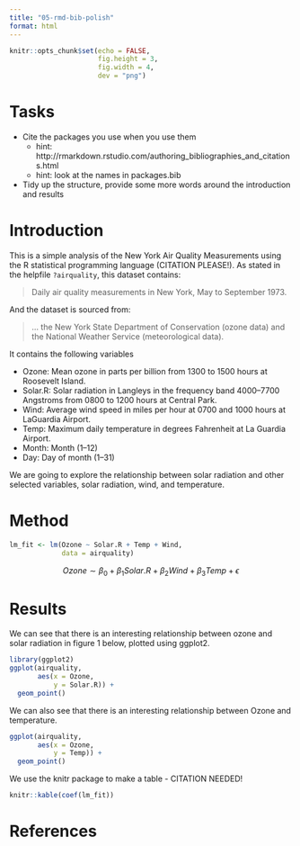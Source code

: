 ```yaml
---
title: "05-rmd-bib-polish"
format: html
---
```


```r

knitr::opts_chunk$set(echo = FALSE,
                      fig.height = 3,
                      fig.width = 4,
                      dev = "png")
```


# Tasks

- Cite the packages you use when you use them
  - hint: http://rmarkdown.rstudio.com/authoring_bibliographies_and_citations.html
  - hint: look at the names in packages.bib
- Tidy up the structure, provide some more words around the introduction and results

# Introduction

This is a simple analysis of the New York Air Quality Measurements using the R statistical programming language (CITATION PLEASE!). As stated in the helpfile `?airquality`, this dataset contains:

> Daily air quality measurements in New York, May to September 1973.

And the dataset is sourced from:

> ... the New York State Department of Conservation (ozone data) and the National Weather Service (meteorological data).

It contains the following variables

- Ozone: Mean ozone in parts per billion from 1300 to 1500 hours at Roosevelt Island.
- Solar.R: Solar radiation in Langleys in the frequency band 4000–7700 Angstroms from 0800 to 1200 hours at Central Park.
- Wind: Average wind speed in miles per hour at 0700 and 1000 hours at LaGuardia Airport.
- Temp: Maximum daily temperature in degrees Fahrenheit at La Guardia Airport.
- Month: Month (1--12)
- Day: Day of month (1--31)

We are going to explore the relationship between solar radiation and other selected variables, solar radiation, wind, and temperature.

# Method

```r

lm_fit <- lm(Ozone ~ Solar.R + Temp + Wind, 
             data = airquality)

```

$$
Ozone \sim \beta_0 + \beta_1Solar.R + \beta_2 Wind + \beta_3Temp + \epsilon
$$

# Results

We can see that there is an interesting relationship between ozone and solar radiation in figure 1 below, plotted using ggplot2.

```r
library(ggplot2)
ggplot(airquality,
       aes(x = Ozone,
           y = Solar.R)) + 
  geom_point()

```

We can also see that there is an interesting relationship between Ozone and temperature.

```r

ggplot(airquality,
       aes(x = Ozone,
           y = Temp)) + 
  geom_point()

```

We use the knitr package to make a table - CITATION NEEDED!

```r

knitr::kable(coef(lm_fit))

```

# References
